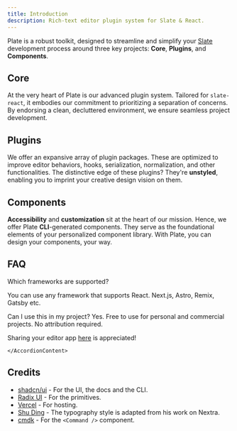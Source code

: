 ```yaml
---
title: Introduction
description: Rich-text editor plugin system for Slate & React.
---
```


Plate is a robust toolkit, designed to streamline and simplify your [Slate](https://docs.slatejs.org/) development process around three key projects: **Core**, **Plugins**, and **Components**.

## Core

At the very heart of Plate is our advanced plugin system. Tailored for `slate-react`, it embodies our commitment to prioritizing a separation of concerns. By endorsing a clean, decluttered environment, we ensure seamless project development.

## Plugins

We offer an expansive array of plugin packages. These are optimized to improve editor behaviors, hooks, serialization, normalization, and other functionalities. The distinctive edge of these plugins? They're **unstyled**, enabling you to imprint your creative design vision on them.

## Components

**Accessibility** and **customization** sit at the heart of our mission. Hence, we offer Plate **CLI**-generated components. They serve as the foundational elements of your personalized component library. With Plate, you can design your components, your way.

## FAQ

<Accordion type="multiple" collapsible>

<AccordionItem value="faq-2">
<AccordionTrigger>
Which frameworks are supported?
</AccordionTrigger>
<AccordionContent>

You can use any framework that supports React. Next.js, Astro, Remix, Gatsby etc.

</AccordionContent>
</AccordionItem>

<AccordionItem value="faq-3">
	<AccordionTrigger>
	Can I use this in my project?
	</AccordionTrigger>
	<AccordionContent>
Yes. Free to use for personal and commercial projects. No attribution required.

Sharing your editor app [here](https://github.com/udecode/plate/issues/818) is appreciated!

    </AccordionContent>

</AccordionItem>

</Accordion>

## Credits

- [shadcn/ui](https://ui.shadcn.com/) - For the UI, the docs and the CLI.
- [Radix UI](https://radix-ui.com) - For the primitives.
- [Vercel](https://vercel.com) - For hosting.
- [Shu Ding](https://shud.in) - The typography style is adapted from his work on Nextra.
- [cmdk](https://cmdk.paco.me) - For the `<Command />` component.
